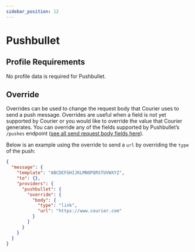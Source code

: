 ```yaml
---
sidebar_position: 12
---
```


# Pushbullet

## Profile Requirements

No profile data is required for Pushbullet.

## Override

Overrides can be used to change the request body that Courier uses to send a push message. Overrides are useful when a field is not yet supported by Courier or you would like to override the value that Courier generates. You can override any of the fields supported by Pushbullet’s `/pushes` endpoint ([see all send request body fields here](https://docs.pushbullet.com/#create-push)).

Below is an example using the override to send a `url` by overriding the `type` of the push:

```json title=JSON
{
  "message": {
    "template": "ABCDEFGHIJKLMNOPQRSTUVWXYZ",
    "to": {},
    "providers": {
      "pushbullet": {
        "override": {
          "body": {
            "type": "link",
            "url": "https://www.courier.com"
          }
        }
      }
    }
  }
}
```
